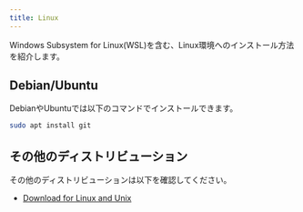 ```yaml
---
title: Linux
---
```


Windows Subsystem for Linux(WSL)を含む、Linux環境へのインストール方法を紹介します。

## Debian/Ubuntu

DebianやUbuntuでは以下のコマンドでインストールできます。

```bash
sudo apt install git
```

## その他のディストリビューション

その他のディストリビューションは以下を確認してください。

- [Download for Linux and Unix](https://git-scm.com/downloads/linux)
